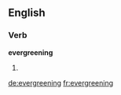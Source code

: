 ==English==

===Verb===
'''evergreening'''

# {{present participle of|evergreen}}

[[de:evergreening]]
[[fr:evergreening]]